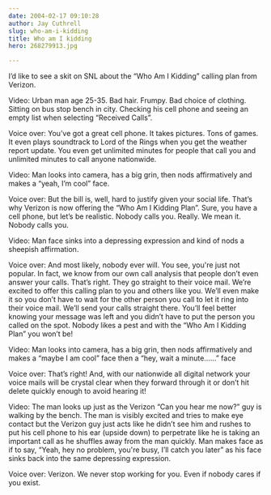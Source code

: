 ```yaml
---
date: 2004-02-17 09:10:28
author: Jay Cuthrell
slug: who-am-i-kidding
title: Who am I kidding
hero: 268279913.jpg

---
```



I’d like to see a skit on SNL about the “Who Am I Kidding” calling plan from Verizon.

Video: Urban man age 25-35. Bad hair. Frumpy. Bad choice of clothing. Sitting on bus stop bench in city. Checking his cell phone and seeing an empty list when selecting “Received Calls”.

Voice over: You’ve got a great cell phone. It takes pictures. Tons of games. It even plays soundtrack to Lord of the Rings when you get the weather report update. You even get unlimited minutes for people that call you and unlimited minutes to call anyone nationwide.

Video: Man looks into camera, has a big grin, then nods affirmatively and makes a “yeah, I’m cool” face.

Voice over: But the bill is, well, hard to justify given your social life. That’s why Verizon is now offering the “Who Am I Kidding Plan”. Sure, you have a cell phone, but let’s be realistic. Nobody calls you. Really. We mean it. Nobody calls you.

Video: Man face sinks into a depressing expression and kind of nods a sheepish affirmation.

Voice over: And most likely, nobody ever will. You see, you're just not popular. In fact, we know from our own call analysis that people don’t even answer your calls. That’s right. They go straight to their voice mail. We’re excited to offer this calling plan to you and others like you. We’ll even make it so you don’t have to wait for the other person you call to let it ring into their voice mail. We’ll send your calls straight there. You’ll feel better knowing your message was left and you didn’t have to put the person you called on the spot. Nobody likes a pest and with the “Who Am I Kidding Plan” you won’t be!

Video: Man looks into camera, has a big grin, then nods affirmatively and makes a “maybe I am cool” face then a “hey, wait a minute……” face

Voice over: That’s right! And, with our nationwide all digital network your voice mails will be crystal clear when they forward through it or don’t hit delete quickly enough to avoid hearing it!

Video: The man looks up just as the Verizon “Can you hear me now?” guy is walking by the bench. The man is visibly excited and tries to make eye contact but the Verizon guy just acts like he didn’t see him and rushes to put his cell phone to his ear (upside down) to perpetrate like he is taking an important call as he shuffles away from the man quickly. Man makes face as if to say, “Yeah, hey no problem, you're busy, I’ll catch you later” as his face sinks back into the same depressing expression.

Voice over: Verizon. We never stop working for you. Even if nobody cares if you exist.

